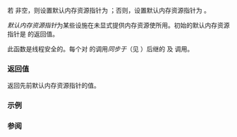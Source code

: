 {{cpp/memory/pmr/title|set_default_resource}}
{{cpp/memory/navbar}}
{{ddcl|header=memory_resource|since=c++17|
std::pmr::memory_resource* set_default_resource( std::pmr::memory_resource* r ) noexcept;
}}

若 {{c|r}} 非空，则设置默认内存资源指针为 {{c|r}}；否则，设置默认内存资源指针为 {{c|std::pmr::new_delete_resource()}}。

''默认内存资源指针''为某些设施在未显式提供内存资源使所用。初始的默认内存资源指针是 {{lc|std::pmr::new_delete_resource}} 的返回值。

此函数是线程安全的。每个对 {{lc|std::pmr::set_default_resource}} 的调用''同步于''（见 {{lc|std::memory_order}}）后继的 {{tt|std::pmr::set_default_resource}} 及 {{tt|std::pmr::get_default_resource}} 调用。

=== 返回值 ===
返回先前默认内存资源指针的值。

===示例===
{{example
|code=
#include &lt;array&gt;
#include &lt;cstddef&gt;
#include &lt;cstdint&gt;
#include &lt;iostream&gt;
#include &lt;iterator&gt;
#include &lt;memory_resource&gt;
#include &lt;vector&gt;

class noisy_allocator : public std::pmr::memory_resource
{
    void* do_allocate(std::size_t bytes, std::size_t alignment) override
    {
        std::cout &lt;&lt; "+ 分配 " &lt;&lt; bytes &lt;&lt; " 字节 @ ";
        void* p = std::pmr::new_delete_resource()-&gt;allocate(bytes, alignment);
        std::cout &lt;&lt; p &lt;&lt; '\n';
        return p;
    }

    void do_deallocate(void* p, std::size_t bytes, std::size_t alignment) override
    {
        std::cout &lt;&lt; "- 解分配 " &lt;&lt; bytes &lt;&lt; " 字节 @ " &lt;&lt; p &lt;&lt; '\n';
        return std::pmr::new_delete_resource()-&gt;deallocate(p, bytes, alignment);
    }

    bool do_is_equal(const std::pmr::memory_resource&amp; other) const noexcept override
    {
        return std::pmr::new_delete_resource()-&gt;is_equal(other);
    }
};

int main()
{
    constexpr int push_back_limit{16};
    noisy_allocator mem;
    std::pmr::set_default_resource(&amp;mem);

    {
        std::cout &lt;&lt; "进入作用域 #1 (没有栈缓冲区)...\n";
        std::cout &lt;&lt; "创建 vector v...\n";
        std::pmr::vector&lt;std::uint16_t&gt; v{1, 2, 3, 4};
        std::cout &lt;&lt; "v.data() @ " &lt;&lt; v.data() &lt;&lt; '\n';

        std::cout &lt;&lt; "继续请求...\n";
        for (int i{0}; i != push_back_limit; ++i)
        {
            v.push_back(i);
            std::cout &lt;&lt; "v.size(): " &lt;&lt; v.size() &lt;&lt; '\n';
        }
        std::cout &lt;&lt; "退出作用域 #1...\n";
    }

    std::cout &lt;&lt; '\n';

    {
        std::cout &lt;&lt; "进入作用域 #2 (有栈缓冲区)...\n";

        std::uint8_t buffer[16];
        std::cout &lt;&lt; "分配栈上缓冲区: " &lt;&lt; sizeof buffer &lt;&lt; " 字节 @ "
                  &lt;&lt; static_cast&lt;void*&gt;(buffer) &lt;&lt; '\n';
        std::pmr::monotonic_buffer_resource mem_res{std::data(buffer), std::size(buffer)};

        std::cout &lt;&lt; "创建 vector v...\n";
        std::pmr::vector&lt;std::uint16_t&gt; v{&lt;!----&gt;{1, 2, 3, 4}, &amp;mem_res&lt;!----&gt;};
        std::cout &lt;&lt; "v.data() @ " &lt;&lt; v.data() &lt;&lt; '\n'; // equals to `buffer` address

        std::cout &lt;&lt; "继续请求...\n";
        for (int i{0}; i != push_back_limit; ++i)
        {
            v.push_back(i);
            std::cout &lt;&lt; "v.size(): " &lt;&lt; v.size() &lt;&lt; '\n';
        }
        std::cout &lt;&lt; "退出作用域 #2...\n";
    }
}
|p=true
|output=
进入作用域 #1 (没有栈缓冲区)...
创建 vector v...
+ 分配 8 字节 @ 0x1f75c30
v.data() @ 0x1f75c30
继续请求...
+ 分配 16 字节 @ 0x1f75c50
- 解分配 8 字节 @ 0x1f75c30
v.size(): 5
v.size(): 6
v.size(): 7
v.size(): 8
+ 分配 32 字节 @ 0x1f75c70
- 解分配 16 字节 @ 0x1f75c50
v.size(): 9
v.size(): 10
v.size(): 11
v.size(): 12
v.size(): 13
v.size(): 14
v.size(): 15
v.size(): 16
+ 分配 64 字节 @ 0x1f75ca0
- 解分配 32 字节 @ 0x1f75c70
v.size(): 17
v.size(): 18
v.size(): 19
v.size(): 20
退出作用域 #1...
- 解分配 64 字节 @ 0x1f75ca0

进入作用域 #2 (有栈缓冲区)...
分配栈上缓冲区: 16 字节 @ 0x7fffbe9f8240
创建 vector v...
v.data() @ 0x7fffbe9f8240
继续请求...
+ 分配 64 字节 @ 0x1f75ca0
v.size(): 5
v.size(): 6
v.size(): 7
v.size(): 8
v.size(): 9
v.size(): 10
v.size(): 11
v.size(): 12
v.size(): 13
v.size(): 14
v.size(): 15
v.size(): 16
+ 分配 128 字节 @ 0x1f75cf0
v.size(): 17
v.size(): 18
v.size(): 19
v.size(): 20
退出作用域 #2...
- 解分配 128 字节 @ 0x1f75cf0
- 解分配 64 字节 @ 0x1f75ca0
}}

=== 参阅 ===
{{dsc begin}}
{{dsc inc|cpp/memory/dsc get_default_resource}}
{{dsc inc|cpp/memory/dsc new_delete_resource}}
{{dsc end}}

{{langlinks|de|en|es|ja|ru}}